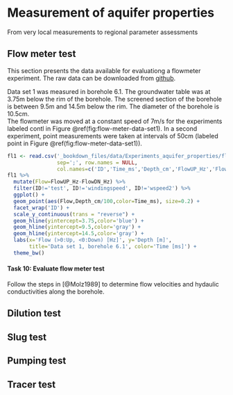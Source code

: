# Measurement of aquifer properties

From very local measurements to regional parameter assessments

## Flow meter test
This section presents the data available for evaluationg a flowmeter experiment. The raw data can be downloaded from [github](https://github.com/mabesa/Documentation_GW_field_course_2020/tree/master/_bookdown_files/data/Experiments_aquifer_properties/).   

Data set 1 was measured in borehole 6.1. The groundwater table was at 3.75m below the rim of the borehole. The screened section of the borehole is between 9.5m and 14.5m below the rim. The diameter of the borehole is 10.5cm.    
The flowmeter was moved at a constant speed of 7m/s for the experiments labeled contl in Figure \@ref(fig:flow-meter-data-set1). In a second experiment, point measurements were taken at intervals of 50cm (labeled point in Figure \@ref(fig:flow-meter-data-set1)).   
```r
fl1 <- read.csv('_bookdown_files/data/Experiments_aquifer_properties/flowmeter1.csv',
                sep=';', row.names = NULL,
                col.names=c('ID','Time_ms','Depth_cm','FlowUP_Hz','FlowDN_Hz','N'))
fl1 %>%
  mutate(Flow=FlowUP_Hz-FlowDN_Hz) %>% 
  filter(ID!='test', ID!='windingspeed', ID!='wspeed2') %>%
  ggplot() + 
  geom_point(aes(Flow,Depth_cm/100,color=Time_ms), size=0.2) + 
  facet_wrap('ID') + 
  scale_y_continuous(trans = "reverse") + 
  geom_hline(yintercept=3.75,color='blue') +
  geom_hline(yintercept=9.5,color='gray') + 
  geom_hline(yintercept=14.5,color='gray') + 
  labs(x='Flow (>0:Up, <0:Down) [Hz]', y='Depth [m]', 
       title='Data set 1, borehole 6.1', color='Time [ms]') + 
  theme_bw()
```

#### Task 10: Evaluate flow meter test
Follow the steps in [@Molz1989] to determine flow velocities and hydaulic conductivities along the borehole. 

## Dilution test

## Slug test

## Pumping test

## Tracer test
